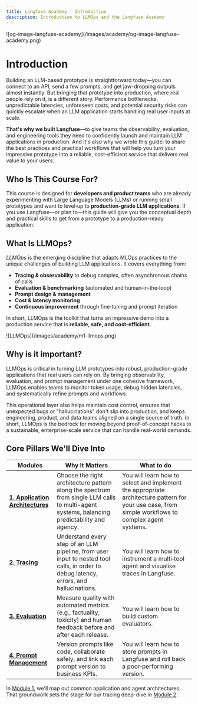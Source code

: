 ```yaml
---
title: Langfuse Academy - Introduction
description: Introduction to LLMOps and the Langfuse Academy
---
```


<Frame className="my-10" fullWidth>
  ![og-image-langfuse-academy](/images/academy/og-image-langfuse-academy.png)
</Frame>

# Introduction

Building an LLM-based prototype is straightforward today—you can connect to an API, send a few prompts, and get jaw-dropping outputs almost instantly. But bringing that prototype into production, where real people rely on it, is a different story. Performance bottlenecks, unpredictable latencies, unforeseen costs, and potential security risks can quickly escalate when an LLM application starts handling real user inputs at scale.

**That's why we built Langfuse**—to give teams the observability, evaluation, and engineering tools they need to confidently launch and maintain LLM applications in production. And it's also why we wrote this guide: to share the best practices and practical workflows that will help you turn your impressive prototype into a reliable, cost-efficient service that delivers real value to your users.

## Who Is This Course For?

This course is designed for **developers and product teams** who are already experimenting with Large Language Models (LLMs) or running small prototypes and want to level‑up to **production‑grade LLM applications**. If you use Langfuse—or plan to—this guide will give you the conceptual depth and practical skills to get from a prototype to a production-ready application.

## What Is LLMOps?

_LLMOps_ is the emerging discipline that adapts MLOps practices to the unique challenges of building LLM applications. It covers everything from:

- **Tracing & observability** to debug complex, often asynchronous chains of calls
- **Evaluation & benchmarking** (automated and human‑in‑the‑loop)
- **Prompt design & management**
- **Cost & latency monitoring**
- **Continuous improvement** through fine‑tuning and prompt iteration

In short, LLMOps is the toolkit that turns an impressive demo into a production service that is **reliable, safe, and cost‑efficient**.

<Frame className="my-10" fullWidth border>
  ![LLMOps](/images/academy/m1-llmops.png)
</Frame>

## Why is it important?

LLMOps is critical in turning LLM prototypes into robust, production-grade applications that real users can rely on. By bringing observability, evaluation, and prompt management under one cohesive framework, LLMOps enables teams to monitor token usage, debug hidden latencies, and systematically refine prompts and workflows.

This operational layer also helps maintain cost control, ensures that unexpected bugs or "hallucinations" don't slip into production, and keeps engineering, product, and data teams aligned on a single source of truth. In short, LLMOps is the bedrock for moving beyond proof-of-concept hacks to a sustainable, enterprise-scale service that can handle real-world demands.

## Core Pillars We'll Dive Into

| Modules                                                                   | Why It Matters                                                                                                                              | What to do                                                                                                                                         |
| ------------------------------------------------------------------------- | ------------------------------------------------------------------------------------------------------------------------------------------- | -------------------------------------------------------------------------------------------------------------------------------------------------- |
| **[1. Application Architectures](/academy/01-application-architectures)** | Choose the right architecture pattern along the spectrum from single LLM calls to multi-agent systems, balancing predictability and agency. | You will learn how to select and implement the appropriate architecture pattern for your use case, from simple workflows to complex agent systems. |
| **[2. Tracing](/academy/02-tracing)**                                     | Understand every step of an LLM pipeline, from user input to nested tool calls, in order to debug latency, errors, and hallucinations.      | You will learn how to instrument a multi‑tool agent and visualise traces in Langfuse.                                                              |
| **[3. Evaluation](/academy/03-evaluation)**                               | Measure quality with automated metrics (e.g., factuality, toxicity) and human feedback before and after each release.                       | You will learn how to build custom evaluators.                                                                                                     |
| **[4. Prompt Management](/academy/04-prompt-management)**                 | Version prompts like code, collaborate safely, and link each prompt version to business KPIs.                                               | You will learn how to store prompts in Langfuse and roll back a poor‑performing version.                                                           |

In [Module&nbsp;1](/academy/01-application-architectures), we'll map out common application and agent architectures. That groundwork sets the stage for our tracing deep-dive in [Module&nbsp;2](/academy/02-tracing).
